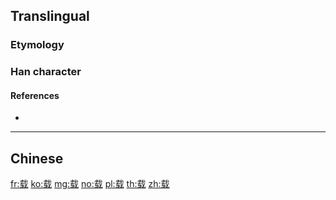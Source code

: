 {{character info/new}}
{{also|載}}
==Translingual==

===Etymology===
{{Han simp|載|f=車|t=车}}

===Han character===
{{Han char|rn=159|rad=车|as=06|sn=10|four=|canj=JIKQ|ids=⿹𢦏车}}

====References====
* {{Han ref|kx=1250.241|hdz=53528.010|uh=8F7D|ud=36733}}

----

==Chinese==
{{zh-see|載}}

[[fr:载]]
[[ko:载]]
[[mg:载]]
[[no:载]]
[[pl:载]]
[[th:载]]
[[zh:载]]